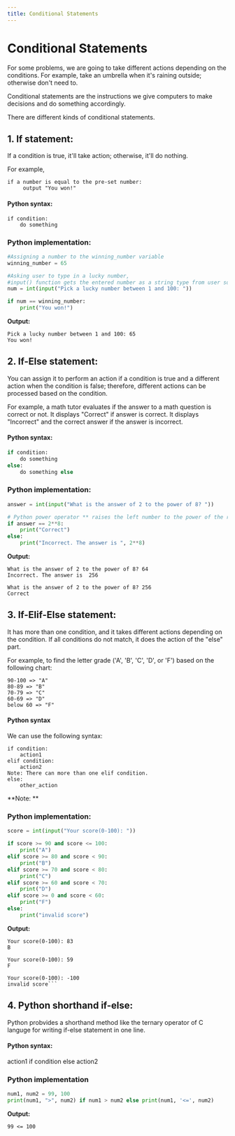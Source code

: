 ---
title: Conditional Statements
---

<CodeLabLayout title="PythonConditionalStatements">

# Conditional Statements
For some problems, we are going to take different actions depending on the conditions. 
For example, take an umbrella when it's raining outside;  otherwise don't need to.

Conditional statements are the instructions we give computers to make decisions and do something accordingly.

There are different kinds of conditional statements.
## 1. If statement:
If a condition is true, it'll take action; otherwise, it'll do nothing.
   
For example, 
```
if a number is equal to the pre-set number:
     output "You won!"
```

#### Python syntax:
``` 
if condition:
    do something
```
### Python implementation:
```Python
#Assigning a number to the winning_number variable
winning_number = 65

#Asking user to type in a lucky number, 
#input() function gets the entered number as a string type from user so int() converts it to an integer
num = int(input("Pick a lucky number between 1 and 100: "))

if num == winning_number:
    print("You won!")
```
**Output:**
```
Pick a lucky number between 1 and 100: 65
You won!
```

## 2. If-Else statement:
You can assign it to perform an action if a condition is true and a different action when the condition is false; therefore, different actions can be processed based on the condition.

For example, a math tutor evaluates if the answer to a math question is correct or not. It displays "Correct" if answer is correct. It displays "Incorrect" and the correct answer if the answer is incorrect.

#### Python syntax:
```Python
if condition:
    do something
else:
    do something else
```

### Python implementation:
```Python
answer = int(input("What is the answer of 2 to the power of 8? "))

# Python power operator ** raises the left number to the power of the right numer
if answer == 2**8:
    print("Correct")
else:
    print("Incorrect. The answer is ", 2**8)
```
**Output:**
```
What is the answer of 2 to the power of 8? 64
Incorrect. The answer is  256
```
```
What is the answer of 2 to the power of 8? 256
Correct
```

## 3. If-Elif-Else statement:
It has more than one condition, and it takes different actions depending on the condition. If all conditions do not match, it does the action of the "else" part.

For example, to find the letter grade ('A', 'B', 'C', 'D', or 'F') based on the following chart:
```
90-100 => "A"
80-89 => "B"
70-79 => "C"
60-69 => "D"
below 60 => "F"
```

#### Python syntax
We can use the following syntax:
```
if condition:
    action1
elif condition:
    action2
Note: There can more than one elif condition.
else:
    other_action
```
**Note: **

### Python implementation:
```Python
score = int(input("Your score(0-100): "))

if score >= 90 and score <= 100:
    print("A")
elif score >= 80 and score < 90:
    print("B")
elif score >= 70 and score < 80:
    print("C")
elif score >= 60 and score < 70:
    print("D")
elif score >= 0 and score < 60:
    print("F")
else:
    print("invalid score")
```
**Output:**
```
Your score(0-100): 83
B
```

```
Your score(0-100): 59
F
```

```
Your score(0-100): -100
invalid score```
```
 
## 4. Python shorthand if-else:
Python probvides a shorthand method like the ternary operator of C languge for writing if-else statement in one line.

#### Python syntax:
action1 if condition else action2

### Python implementation
```Python
num1, num2 = 99, 100
print(num1, ">", num2) if num1 > num2 else print(num1, '<=', num2)
```
**Output:**
```
99 <= 100
```

</CodeLabLayout>